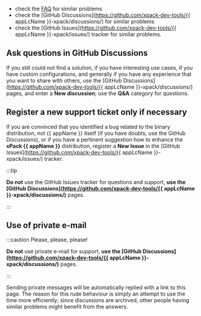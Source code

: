 - check the [FAQ](/docs/faq/)
for similar problems
- check the [GitHub Discussions](https://github.com/xpack-dev-tools/{{ appLcName }}-xpack/discussions/) for
similar problems
- check the
[GitHub Issues](https://github.com/xpack-dev-tools/{{ appLcName }}-xpack/issues/)
tracker for similar problems.

## Ask questions in GitHub Discussions

If you still could not find a solution, if you have interesting use
cases, if you have custom configurations, and generally if you have
any experience that you want to share with others, use the
[GitHub Discussions](https://github.com/xpack-dev-tools/{{ appLcName }}-xpack/discussions/) pages,
and enter a **New discussion**; use the **Q&A** category for questions.

## Register a new support ticket only if necessary

If you are convinced that you identified a bug related to the binary
distribution, not {{ appName }} itself (if you have doubts, use the GitHub Discussions),
or if you have a pertinent suggestion how to enhance the **xPack {{ appName }}**
distribution, register a **New Issue** in the
[GitHub Issues](https://github.com/xpack-dev-tools/{{ appLcName }}-xpack/issues/)
tracker.

:::tip

**Do not** use the GitHub Issues tracker
for questions and support, **use the
[GitHub Discussions](https://github.com/xpack-dev-tools/{{ appLcName }}-xpack/discussions/)** pages.

:::

## Use of private e-mail

:::caution Please, please, please!

**Do not** use
private e-mail for support, **use the
[GitHub Discussions](https://github.com/xpack-dev-tools/{{ appLcName }}-xpack/discussions/)** pages.

:::

Sending private messages will be automatically replied with
a link to this page.
The reason for this rude behaviour is simply an attempt to use
the time more efficiently; since discussions are archived, other people
having similar problems might benefit from the answers.
